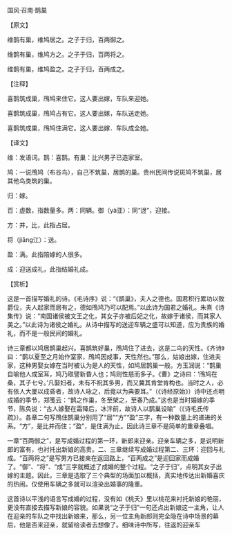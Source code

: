

国风·召南·鹊巢

【原文】

维鹊有巢，维鸠居之。之子于归，百两御之。

维鹊有巢，维鸠方之。之子于归，百两将之。

维鹊有巢，维鸠盈之。之子于归，百两成之。

【注释】

喜鹊筑成巢，鳲鸠来住它。这人要出嫁，车队来迎她。

喜鹊筑成巢，鳲鸠占有它。这人要出嫁，车队送走她。

喜鹊筑成巢，鳲鸠住满它。这人要出嫁．车队成全她。

【译文】

维：发语词。鹊：喜鹊。有巢：比兴男子已造家室。

鸠：一说鳲鸠（布谷鸟），自己不筑巢，居鹊的巢。贵州民间传说斑鸠不筑巢，居其他鸟类筑的巢。

归：嫁。

百：虚数，指数量多。两：同辆。御（yà亚）：同“迓”，迎接。

方：并，比，此指占居。

将（jiāng江）：送。

盈：满。此指陪嫁的人很多。

成：迎送成礼，此指结婚礼成。

【赏析】

这是一首描写婚礼的诗。《毛诗序》说：“《鹊巢》，夫人之德也。国君积行累功以致爵位，夫人起家而居有之，德如鳲鸠乃可以配焉。”以此诗为国君之婚礼。朱熹《诗集传》说：“南国诸侯被文王之化，其女子亦被后妃之化，故嫁于诸侯，而其家人美之。”以此诗为诸侯之婚礼。从诗中描写的送迎车辆之盛可以知道，应为贵族的婚礼，而不是一般民间的婚礼。

诗三章都以鸠居鹊巢起兴。喜鹊筑好巢，鳲鸠住了进去，这是二鸟的天性。《齐诗》曰：“鹊以夏至之月始作室家，鳲鸠因成事，天性然也。”那么，姑娘出嫁，住进夫家，这种男娶女嫁在当时被认为是人的天性，如鸠居鹊巢一般。方玉润说：“鹊巢自喻他人成室耳，鸠乃取譬新昏人也；鸠则性慈而多子。《曹》之诗曰：‘鳲鸠在桑，其子七兮。’凡娶妇者，未有不祝其多男，而又冀其肯堂肯构也。当时之人，必有依人大厦以成昏者，故诗人咏之，后竟以为典要耳。”（《诗经原始》）诗中还点明成婚的季节，郑笺云：“鹊之作巢，冬至架之，至春乃成。”这也是当时婚嫁的季节，陈奂说：“古人嫁娶在霜降后，冰泮前，故诗人以鹊巢设喻”（《诗毛氏传疏》）。各章二句写鳲住鹊巢分别用了“居”“方”“盈”三字，有一种数量上的递进的关系。“方”，是比并而住；“盈”，是住满为止。因此诗三章不是简单的重章叠唱。

一章“百两御之”，是写成婚过程的第一环，新郎来迎亲。迎亲车辆之多，是说明新郎的富有，也衬托出新娘的高贵。二、三章继续写成婚过程第二、三环：迎回与礼成。“百两将之”是写男方已接亲在返回路上，“百两成之”是迎回家而成婚了。“御”、“将”、“成”三字就概述了成婚的整个过程。“之子于归”，点明其女子出嫁的主题。因此，三章是选取了三个典型的场面加以概括，真实地传达出新婚喜庆的热闹。仅使用车辆之多就可以渲染出婚事的隆重。

这首诗以平浅的语言写成婚的过程，没有如《桃夭》里以桃花来衬托新娘的艳丽，更没有直接去描写新娘的容貌。如果说“之子于归”一句还点出新娘这一主角，让人在迎亲的车队之中找出新娘来，那么，另一位主角新郎则完全隐在诗中场景的幕后，他是否来迎亲，就留给读者去想像了。细味诗中所写，往返的迎亲车


